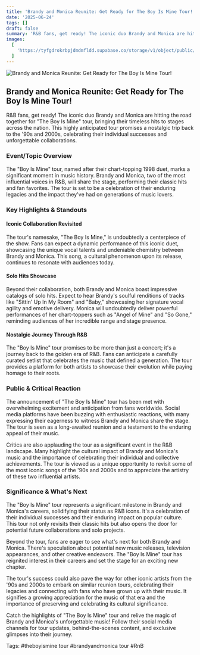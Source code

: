 ```yaml
---
title: 'Brandy and Monica Reunite: Get Ready for The Boy Is Mine Tour!'
date: '2025-06-24'
tags: []
draft: false
summary: 'R&B fans, get ready! The iconic duo Brandy and Monica are hitting the road together for "The Boy Is Mine" tour, bringing their timeless hits to stages across the nation. This highly anticipated tour promises a nostalgic trip back to the ''90s and 2000s, celebrating their individual successes and unforgettable collaborations.'
images:
  [
    'https://tyfgdrokrbpjdmdmfldd.supabase.co/storage/v1/object/public/image/2025-06-24-12-04-41-956-04-00.jpg',
  ]
---
```


![Brandy and Monica Reunite: Get Ready for The Boy Is Mine Tour!](https://tyfgdrokrbpjdmdmfldd.supabase.co/storage/v1/object/public/image/2025-06-24-12-04-41-956-04-00.jpg)

## Brandy and Monica Reunite: Get Ready for The Boy Is Mine Tour!

R&B fans, get ready! The iconic duo Brandy and Monica are hitting the road together for "The Boy Is Mine" tour, bringing their timeless hits to stages across the nation. This highly anticipated tour promises a nostalgic trip back to the '90s and 2000s, celebrating their individual successes and unforgettable collaborations.

### Event/Topic Overview

The "Boy Is Mine" tour, named after their chart-topping 1998 duet, marks a significant moment in music history. Brandy and Monica, two of the most influential voices in R&B, will share the stage, performing their classic hits and fan favorites. The tour is set to be a celebration of their enduring legacies and the impact they've had on generations of music lovers.

### Key Highlights & Standouts

#### Iconic Collaboration Revisited

The tour's namesake, "The Boy Is Mine," is undoubtedly a centerpiece of the show. Fans can expect a dynamic performance of this iconic duet, showcasing the unique vocal talents and undeniable chemistry between Brandy and Monica. This song, a cultural phenomenon upon its release, continues to resonate with audiences today.

#### Solo Hits Showcase

Beyond their collaboration, both Brandy and Monica boast impressive catalogs of solo hits. Expect to hear Brandy's soulful renditions of tracks like "Sittin' Up In My Room" and "Baby," showcasing her signature vocal agility and emotive delivery. Monica will undoubtedly deliver powerful performances of her chart-toppers such as "Angel of Mine" and "So Gone," reminding audiences of her incredible range and stage presence.

#### Nostalgic Journey Through R&B

The "Boy Is Mine" tour promises to be more than just a concert; it's a journey back to the golden era of R&B. Fans can anticipate a carefully curated setlist that celebrates the music that defined a generation. The tour provides a platform for both artists to showcase their evolution while paying homage to their roots.

### Public & Critical Reaction

The announcement of "The Boy Is Mine" tour has been met with overwhelming excitement and anticipation from fans worldwide. Social media platforms have been buzzing with enthusiastic reactions, with many expressing their eagerness to witness Brandy and Monica share the stage. The tour is seen as a long-awaited reunion and a testament to the enduring appeal of their music.

Critics are also applauding the tour as a significant event in the R&B landscape. Many highlight the cultural impact of Brandy and Monica's music and the importance of celebrating their individual and collective achievements. The tour is viewed as a unique opportunity to revisit some of the most iconic songs of the '90s and 2000s and to appreciate the artistry of these two influential artists.

### Significance & What's Next

The "Boy Is Mine" tour represents a significant milestone in Brandy and Monica's careers, solidifying their status as R&B icons. It's a celebration of their individual successes and their enduring impact on popular culture. This tour not only revisits their classic hits but also opens the door for potential future collaborations and solo projects.

Beyond the tour, fans are eager to see what's next for both Brandy and Monica. There's speculation about potential new music releases, television appearances, and other creative endeavors. The "Boy Is Mine" tour has reignited interest in their careers and set the stage for an exciting new chapter.

The tour's success could also pave the way for other iconic artists from the '90s and 2000s to embark on similar reunion tours, celebrating their legacies and connecting with fans who have grown up with their music. It signifies a growing appreciation for the music of that era and the importance of preserving and celebrating its cultural significance.

Catch the highlights of "The Boy Is Mine" tour and relive the magic of Brandy and Monica's unforgettable music! Follow their social media channels for tour updates, behind-the-scenes content, and exclusive glimpses into their journey.

Tags: #theboyismine tour #brandyandmonica tour #RnB
